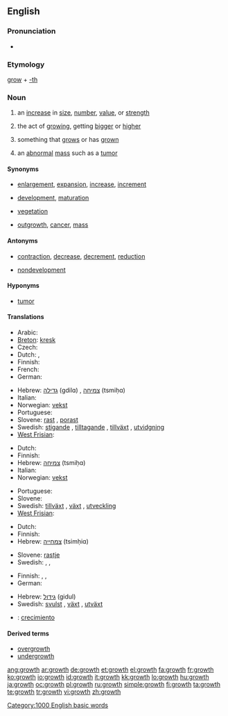 ==English==
{{wikipedia}}

===Pronunciation===
* {{audio|en-us-growth.ogg|Audio (US)}}
*: {{rhymes|əʊθ}}

===Etymology===
[[grow]] + [[-th]]

===Noun===
{{en-noun}}

# an [[increase]] in [[size]], [[number]], [[value]], or [[strength]]
# {{biology}} the act of [[growing]], getting [[bigger]] or [[higher]]
# {{biology}} something that [[grow]]s or has [[grown]]
# {{pathology}} an [[abnormal]] [[mass]] such as a [[tumor]]

====Synonyms====
* {{sense|increase in size}} [[enlargement]], [[expansion]], [[increase]], [[increment]]
* {{sense|act of growing}} [[development]], [[maturation]]
* {{sense|something that grows or has grown}} [[vegetation]]
* {{sense|pathology: abnormal mass such as a tumor}} [[outgrowth]], [[cancer]], [[mass]]

====Antonyms====
* {{sense|increase in size}} [[contraction]], [[decrease]], [[decrement]], [[reduction]]
* {{sense|act of growing}} [[nondevelopment]]

====Hyponyms====
* {{sense|pathology: abnormal mass such as a tumor}} [[tumor]]

====Translations====
{{trans-top|increase in size}}
* Arabic: {{t|ar|تنمية|f|tr=tanmiyya|sc=Arab}}
* [[Breton]]: [[kresk]]
* Czech: {{t+|cs|růst|m}}
* Dutch: {{t-|nl|groei}}, {{t+|nl|toename}}
* Finnish: {{t+|fi|kasvu}}
* French: {{t+|fr|croissance|f}}
* German: {{t+|de|Wachstum|n}}
{{trans-mid}}
* Hebrew: [[גדילה]] (gdilɑ) {{f}}, [[צמיחה]] (tsmiḥɑ) {{f}}
* Italian: {{t+|it|crescita|f}}
* Norwegian: [[vekst]] {{m}}
* Portuguese: {{t+|pt|acréscimo|m}}
* Slovene: [[rast]] {{f}}, [[porast]] {{f}}
* Swedish: [[stigande]] {{n}}, [[tilltagande]] {{n}}, [[tillväxt]] {{c}}, [[utvidgning]] {{c}}
* [[West Frisian]]: {{t-|fy|groei|c|xs=West Frisian}} {{t|fy|oanwaaks|c|xs=West Frisian}}
{{trans-bottom}}

{{trans-top|act of growing}}
* Dutch: {{t-|nl|groei}}
* Finnish: {{t+|fi|kasvu}}
* Hebrew: [[צמיחה]] (tsmiḥɑ) {{f}}
* Italian: {{t+|it|crescita|f}}
* Norwegian: [[vekst]]
{{trans-mid}}
* Portuguese: {{t+|pt|crescimento|m}}
* Slovene: {{t+|sl|rast|f}}
* Swedish: [[tillväxt]] {{c}}, [[växt]] {{c}}, [[utveckling]] {{c}}
* [[West Frisian]]: {{t-|fy|groei|c|xs=West Frisian}} {{t|fy|oanwaaks|c|xs=West Frisian}}
{{trans-bottom}}

{{trans-top|something that grows or has grown}}
* Dutch: {{t-|nl|groei}}
* Finnish: {{t+|fi|kasvu}}
* Hebrew: [[צמחייה]] (tsimḥiɑ) {{f}}
{{trans-mid}}
* Slovene: [[rastje]] {{n}}
* Swedish: {{t-|sv|vegetation|c}}, {{t+|sv|växt|c}}, {{t+|sv|växtlighet|c}}
{{trans-bottom}}

{{trans-top|pathology: abnormal mass such as a tumor}}
* Finnish: {{t+|fi|kasvain}}, {{t-|fi|kasvannainen}}, {{t+|fi|pesäke}}
* German: {{t+|de|Geschwulst|f}}
{{trans-mid}}
* Hebrew: [[גידול]] (gidul) {{m}}
* Swedish: [[svulst]] {{c}}, [[växt]] {{c}}, [[utväxt]] {{c}}
{{trans-bottom}}

{{checktrans}}
* {{ttbc|Spanish}}: [[crecimiento]]

====Derived terms====
* [[overgrowth]]
* [[undergrowth]]

[[Category:1000 English basic words]]

[[ang:growth]]
[[ar:growth]]
[[de:growth]]
[[et:growth]]
[[el:growth]]
[[fa:growth]]
[[fr:growth]]
[[ko:growth]]
[[io:growth]]
[[id:growth]]
[[it:growth]]
[[kk:growth]]
[[lo:growth]]
[[hu:growth]]
[[ja:growth]]
[[oc:growth]]
[[pl:growth]]
[[ru:growth]]
[[simple:growth]]
[[fi:growth]]
[[ta:growth]]
[[te:growth]]
[[tr:growth]]
[[vi:growth]]
[[zh:growth]]